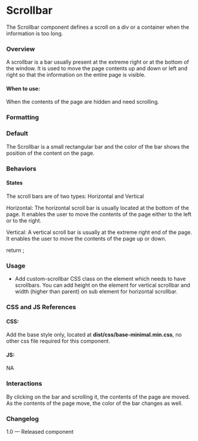 
<Meta title="Utilities/Scrollbars"/>

# Scrollbar
The Scrollbar component defines a scroll on a div or a container when the information is too long.

### Overview
A scrollbar is a bar usually present at the extreme right or at the bottom of the window. It is used to move the page contents up and down or left and right so that the information on the entire page is visible.

#### When to use:

When the contents of the page are hidden and need scrolling.

### Formatting
### Default
The Scrollbar is a small rectangular bar and the color of the bar shows the position of the content on the page.

### Behaviors

#### States

The scroll bars are of two types: Horizontal and Vertical

Horizontal:
The horizontal scroll bar is usually located at the bottom of the page. It enables the user to move the contents of the page either to the left or to the right.

Vertical:
A vertical scroll bar is usually at the extreme right end of the page. It enables the user to move the contents of the page up or down.

<Canvas>
  <Story name="Scrollbars">
    return <ScrollBar></ScrollBar>;
  </Story>
</Canvas>

### Usage
- Add custom-scrollbar CSS class on the element which needs to have scrollbars. You can add height on the element for vertical scrollbar and width (higher than parent) on sub element for horizontal scrollbar.

### CSS and JS References

#### CSS:
Add the base style only, located at **dist/css/base-minimal.min.css**, no other css file required for this component.

#### JS:
NA

### Interactions
By clicking on the bar and scrolling it, the contents of the page are moved. As the contents of the page move, the color of the bar changes as well.

### Changelog
1.0 — Released component
